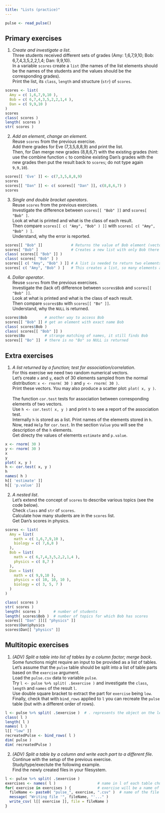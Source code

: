 ```yaml
---
title: "Lists (practice)"
---
```


```r
pulse <- read_pulse() 
```

## Primary exercises

1. *Create and investigate a list*.  
Three students received different sets of grades (Amy: 1,6,7,9,10; Bob: 6,7,4,3,5,2,2,1,4; Dan: 9,9,10).  
In a variable `scores` create a `list` (the names of the list elements should be the names of the students and the values should be the corresponding grades).  
Print the list, its `class`, `length` and structure (`str`) of `scores`.
```r
scores <- list(
  Amy = c( 1,6,7,9,10 ),
  Bob = c( 6,7,4,3,5,2,2,1,4 ),
  Dan = c( 9,9,10 )
)
scores
class( scores )
length( scores )
str( scores )
```

2. *Add an element*, *change an element*.  
Reuse `scores` from the previous exercise.  
Add there grades for Eve (7,3,5,8,8,9) and print the list.  
Then, for Dan merge new grades (8,8,6,7) with the existing grades (hint: use the combine function `c` to combine existing Dan's grades with the new grades then put the result back to `scores`; do not type again `9,9,10`).
```r
scores[[ 'Eve' ]] <- c(7,3,5,8,8,9)
scores
scores[[ "Dan" ]] <- c( scores[[ "Dan" ]], c(8,8,6,7) )
scores
```

3. *Single and double bracket operators*.  
Reuse `scores` from the previous exercises.  
Investigate the difference between `scores[[ "Bob" ]]` and `scores[ "Bob" ]`.  
Look at what is printed and what is the class of each result.  
Then compare `scores[[ c( "Amy", "Bob" ) ]]` with `scores[ c( "Amy", "Bob" ) ]`.  
Understand, why the error is reported.
```r
scores[[ "Bob" ]]             # Returns the value of Bob element (vector)
scores[ "Bob" ]               # Creates a new list with only Bob there (list)
class( scores[[ "Bob" ]] )
class( scores[ "Bob" ] )
scores[[ c( "Amy", "Bob" ) ]] # A list is needed to return two elements
scores[ c( "Amy", "Bob" ) ]   # This creates a list, so many elements are ok
```

4. *Dollar operator*.  
Reuse `scores` from the previous exercises.  
Investigate the (lack of) difference between `scores$Bob` and `scores[[ "Bob" ]]`.  
Look at what is printed and what is the class of each result.  
Then compare `scores$Bo` with `scores[[ "Bo" ]]`.  
Understand, why the `NULL` is returned.

```r
scores$Bob        # another way to access Bob
scores[[ "Bob" ]] # get an element with exact name Bob
class( scores$Bob )
class( scores[[ "Bob" ]] )
scores$Bo         # strange matching of names, it still finds Bob
scores[[ "Bo" ]]  # there is no "Bo" so NULL is returned
```

## Extra exercises

1. *A list returned by a function; test for association/correlation*.  
For this exercise we need two random numerical vectors.  
Let's create `x` and `y`, each of 30 elements sampled from the normal distribution: `x <- rnorm( 30 )` and `y <- rnorm( 30 )`.  
Print these vectors. You may also produce a scatter plot: `plot( x, y )`.  
  \
The function `cor.test` tests for association between corresponding elements of two vectors.  
Use `h <- cor.test( x, y )` and print `h` to see a report of the association test.  
Internally `h` is stored as a list. Print names of the elements stored in `h`.  
Now, read `Help` for `cor.test`. In the section `Value` you will see the description of the `h` elements.  
Get directy the values of elements `estimate` and `p.value`.
```r
x <- rnorm( 30 )
y <- rnorm( 30 )
x
y
plot( x, y )
h <- cor.test( x, y )
h
names( h )
h[[ 'estimate' ]]
h[[ 'p.value' ]]
```

2. *A nested list*.  
Let's extend the concept of `scores` to describe various topics (see the code below).  
Check `class` and `str` of `scores`.  
Calculate how many students are in the `scores` list.  
Get Dan's scores in physics.

```r
scores <- list(
  Amy = list(
    math = c( 1,6,7,9,10 ),
    biology = c( 7,6,8 )
  ),
  Bob = list(
    math = c( 6,7,4,3,5,2,2,1,4 ),
    physics = c( 8,7 )
  ),
  Dan = list(
    math = c( 9,9,10 ),
    physics = c( 10, 10, 10 ),
    biology = c( 3, 5, 7 )
  )
)
```

```r
class( scores )
str( scores )
length( scores )      # number of students
length( scores$Bob )  # number of topics for which Bob has scores
scores[[ "Dan" ]][[ "physics" ]]
scores$Dan$physics
scores$Dan[[ "physics" ]]
```

## Multitopic exercises

1. *(ADV) Split a table into list of tables by a column factor; merge back*.  
Some functions might require an input to be provided as a list of tables.  
Let's assume that the `pulse` table should be split into a list of table parts based on the `exercise` argument.  
Load the `pulse.csv` data to variable `pulse`.  
Try `l <- pulse %>% split( .$exercise )` and investigate the `class`, `length` and `names` of the result `l`.  
Use double square bracket to extract the part for `exercise` being `low`.  
Finally, check that with `bind_rows` applied to `l` you can recreate the `pulse` table (but with a different order of rows).
```r
l <- pulse %>% split( .$exercise )  # . represents the object on the left side of %>%
class( l )
length( l )
names( l )
l[[ "low" ]]
recreatedPulse <- bind_rows( l )
dim( pulse )
dim( recreatedPulse )
```

2. *(ADV) Split a table by a column and write each part to a different file*.  
Continue with the setup of the previous exercise.  
Study/type/exectute the following example.  
Find the newly created files in your filesystem.

```r
l <- pulse %>% split( .$exercise )
exercises <- names( l )                   # name in l of each table chunk
for( exercise in exercises ) {            # exercise will be a name of a single chunk
  fileName <- paste0( "pulse_", exercise, ".csv" )  # name of the file for the chunk
  message( "Writing file '", fileName, "'..." )
  write_csv( l[[ exercise ]], file = fileName )
}
```

